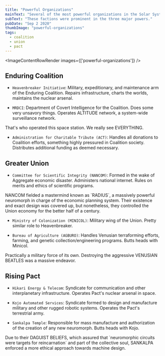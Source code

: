 ```yaml
---
title: "Powerful Organizations"
mainText: "Several of the most powerful organizations in the Solar System, prior to the Unexpected Interrupt."
subText: "These factions were prominent in the three major powers."
pubDate: "Sep 2 2020"
thumbImage: "powerful-organizations"
tags:
  - coalition
  - union
  - pact
---
```



<ImageContentRowRender 
  images={['powerful-organizations']}
/>

## Enduring Coalition

- `Heavenbreaker Initiative`: Military, expeditionary, and maintenance arm of the Enduring Coalition. Repairs infrastructure, charts the worlds, maintains the nuclear arsenal.

- `MRDCI`: Department of Covert Intelligence for the Coalition. Does some very unsavory things. Operates ALTITUDE network, a system-wide surveillance network.

<QuoteRow author={AuthorUniserve} >
That's who operated this space station. We really see EVERYTHING.
</QuoteRow>

- `Administration for Charitable Tribute (ACT)`: Handles all donations to Coalition efforts, something highly pressured in Coalition society. Distributes additional funding as deemed necessary.

## Greater Union

- `Committee for Scientific Integrity (NANCOM)`: Formed in the wake of Aggregate economic disaster. Administers national internet. Rules on merits and ethics of scientific programs.

<QuoteRow author={AuthorUniserve} >
NANCOM fielded a mastermind known as `RADIUS`, a massively powerful neuromorph in charge of the economic planning system. Their existence and exact design was covered up, but nonetheless, they controlled the Union economy for the better half of a century.
</QuoteRow>

- `Ministry of Colonization (MINICOL)`: Military wing of the Union. Pretty similar role to Heavenbreaker.

- `Bureau of Agriculture (AGBURO)`: Handles Venusian terraforming efforts, farming, and genetic collection/engineering programs. Butts heads with Minicol.

<QuoteRow author={AuthorUniserve} >
Practically a military force of its own. Destroying the aggressive VENUSIAN BEATLES was a massive endeavor.
</QuoteRow>

## Rising Pact

- `Hikari Energy & Telecom`: Syndicate for communication and other interplanetary infrastructure. Operates Pact's nuclear arsenal in space.

- `Kojo Automated Services`: Syndicate formed to design and manufacture military and other rugged robotic systems. Operates the Pact's terrestrial army.

- `Sankalpa Temple`: Responsible for mass manufacture and authorization of the creation of any new neuromorph. Butts heads with Kojo.

<QuoteRow author={AuthorUniserve} >
Due to their DAGUIST BELIEFS, which assured that `neuromorphic circuits were targets for reincarnation` and part of the collective soul, SANKALPA enforced a more ethical approach towards machine design.
</QuoteRow>
